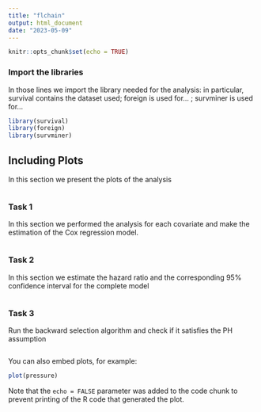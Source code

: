 ```yaml
---
title: "flchain"
output: html_document
date: "2023-05-09"
---
```


```r
knitr::opts_chunk$set(echo = TRUE)
```

### Import the libraries
In those lines we import the library needed for the analysis: in particular, survival contains the dataset used; foreign is used for... ; survminer is used for...

```r
library(survival)
library(foreign)
library(survminer)


```


## Including Plots
In this section we present the plots of the analysis 
```r




```


### Task 1
In this section we performed the analysis for each covariate and make the estimation of the Cox regression model. 
 
```r

```

### Task 2
In this section we estimate the hazard ratio and the corresponding 95% confidence interval for the complete model
```r

```

### Task 3
Run the backward selection algorithm and check if it satisfies the PH assumption

```r

```




You can also embed plots, for example:

```r
plot(pressure)
```

Note that the `echo = FALSE` parameter was added to the code chunk to prevent printing of the R code that generated the plot.
